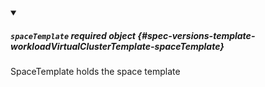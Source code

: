 


<details className="config-field" data-expandable="true" open>
<summary>

##### `spaceTemplate` <span className="config-field-required" data-required="false">required</span> <span className="config-field-type">object</span> <span className="config-field-default"></span> <span className="config-field-enum"></span> {#spec-versions-template-workloadVirtualClusterTemplate-spaceTemplate}

SpaceTemplate holds the space template

</summary>

<PartialSpaceTemplatereference />


</details>
